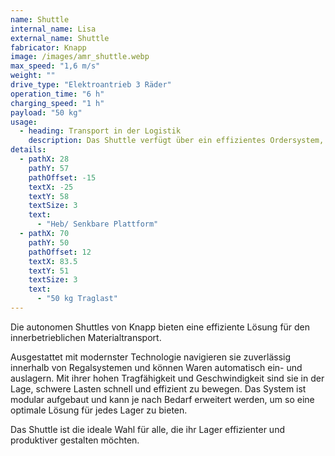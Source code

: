 ```yaml
---
name: Shuttle
internal_name: Lisa
external_name: Shuttle
fabricator: Knapp
image: /images/amr_shuttle.webp
max_speed: "1,6 m/s"
weight: ""
drive_type: "Elektroantrieb 3 Räder"
operation_time: "6 h"
charging_speed: "1 h"
payload: "50 kg"
usage:
  - heading: Transport in der Logistik
    description: Das Shuttle verfügt über ein effizientes Ordersystem, das es ermöglicht, verschiedene Paketgrößen präzise von A nach B auf seiner Rollbahn zu transportieren. Dabei werden optimale Routen geplant, um Hindernissen aktiv auszuweichen. Dank seines Load Handling Devices (LHD), welches die Ladefläche variabel hoch- und runterfahren kann, ist das Shuttle in der Lage mühelos be- und entladestationenmit unterschiedlichen Höhen zu bedienen. Diese fortschrittlichen Merkmale gewährleisten eine reibungslose und effektive Abwicklung von Transportaufgaben. Das Shuttle bietet somit eine zuverlässige Lösung für den innerbetrieblichen Materialtransport, die Flexibilität, Präzision und optimierte Routenplanung kombiniert.
details:
  - pathX: 28
    pathY: 57
    pathOffset: -15
    textX: -25
    textY: 58
    textSize: 3
    text:
      - "Heb/ Senkbare Plattform"
  - pathX: 70
    pathY: 50
    pathOffset: 12
    textX: 83.5
    textY: 51
    textSize: 3
    text:
      - "50 kg Traglast"
---
```


Die autonomen Shuttles von Knapp bieten eine effiziente Lösung für den innerbetrieblichen Materialtransport.

Ausgestattet mit modernster Technologie navigieren sie zuverlässig innerhalb von Regalsystemen und können Waren automatisch ein- und auslagern.
Mit ihrer hohen Tragfähigkeit und Geschwindigkeit sind sie in der Lage, schwere Lasten schnell und effizient zu bewegen. Das System ist modular aufgebaut und kann je nach Bedarf erweitert werden, um so eine optimale Lösung für jedes Lager zu bieten.

Das Shuttle ist die ideale Wahl für alle, die ihr Lager effizienter und produktiver gestalten möchten.
